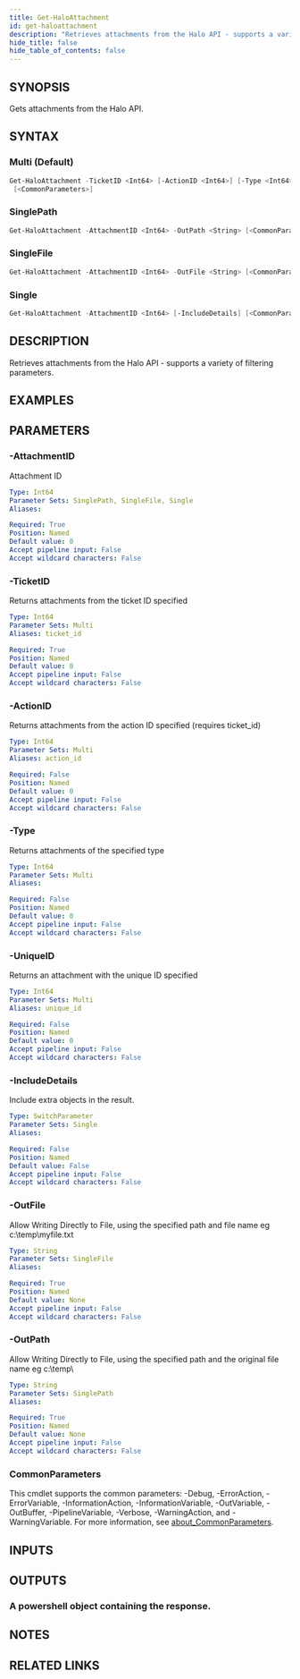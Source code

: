 ```yaml
---
title: Get-HaloAttachment
id: get-haloattachment
description: "Retrieves attachments from the Halo API - supports a variety of filtering parameters."
hide_title: false
hide_table_of_contents: false
---
```


## SYNOPSIS

Gets attachments from the Halo API.

## SYNTAX

### Multi (Default)

```powershell
Get-HaloAttachment -TicketID <Int64> [-ActionID <Int64>] [-Type <Int64>] [-UniqueID <Int64>]
 [<CommonParameters>]
```

### SinglePath

```powershell
Get-HaloAttachment -AttachmentID <Int64> -OutPath <String> [<CommonParameters>]
```

### SingleFile

```powershell
Get-HaloAttachment -AttachmentID <Int64> -OutFile <String> [<CommonParameters>]
```

### Single

```powershell
Get-HaloAttachment -AttachmentID <Int64> [-IncludeDetails] [<CommonParameters>]
```

## DESCRIPTION

Retrieves attachments from the Halo API - supports a variety of filtering parameters.

## EXAMPLES

## PARAMETERS

### -AttachmentID

Attachment ID

```yaml
Type: Int64
Parameter Sets: SinglePath, SingleFile, Single
Aliases:

Required: True
Position: Named
Default value: 0
Accept pipeline input: False
Accept wildcard characters: False
```

### -TicketID

Returns attachments from the ticket ID specified

```yaml
Type: Int64
Parameter Sets: Multi
Aliases: ticket_id

Required: True
Position: Named
Default value: 0
Accept pipeline input: False
Accept wildcard characters: False
```

### -ActionID

Returns attachments from the action ID specified (requires ticket_id)

```yaml
Type: Int64
Parameter Sets: Multi
Aliases: action_id

Required: False
Position: Named
Default value: 0
Accept pipeline input: False
Accept wildcard characters: False
```

### -Type

Returns attachments of the specified type

```yaml
Type: Int64
Parameter Sets: Multi
Aliases:

Required: False
Position: Named
Default value: 0
Accept pipeline input: False
Accept wildcard characters: False
```

### -UniqueID

Returns an attachment with the unique ID specified

```yaml
Type: Int64
Parameter Sets: Multi
Aliases: unique_id

Required: False
Position: Named
Default value: 0
Accept pipeline input: False
Accept wildcard characters: False
```

### -IncludeDetails

Include extra objects in the result.

```yaml
Type: SwitchParameter
Parameter Sets: Single
Aliases:

Required: False
Position: Named
Default value: False
Accept pipeline input: False
Accept wildcard characters: False
```

### -OutFile

Allow Writing Directly to File, using the specified path and file name eg c:\temp\myfile.txt

```yaml
Type: String
Parameter Sets: SingleFile
Aliases:

Required: True
Position: Named
Default value: None
Accept pipeline input: False
Accept wildcard characters: False
```

### -OutPath

Allow Writing Directly to File, using the specified path and the original file name eg c:\temp\

```yaml
Type: String
Parameter Sets: SinglePath
Aliases:

Required: True
Position: Named
Default value: None
Accept pipeline input: False
Accept wildcard characters: False
```

### CommonParameters

This cmdlet supports the common parameters: -Debug, -ErrorAction, -ErrorVariable, -InformationAction, -InformationVariable, -OutVariable, -OutBuffer, -PipelineVariable, -Verbose, -WarningAction, and -WarningVariable. For more information, see [about_CommonParameters](http://go.microsoft.com/fwlink/?LinkID=113216).

## INPUTS

## OUTPUTS

### A powershell object containing the response.

## NOTES

## RELATED LINKS
